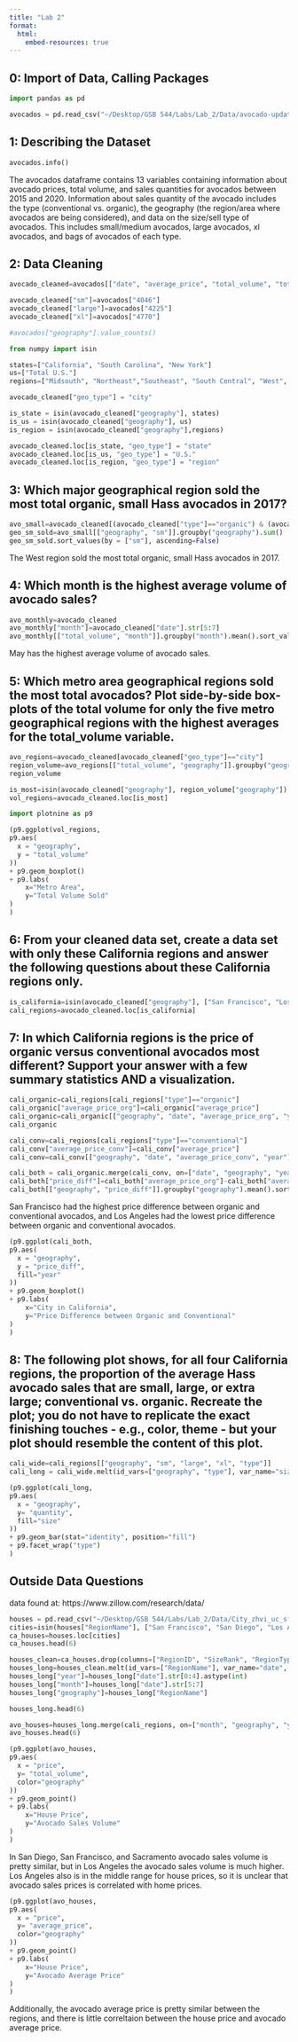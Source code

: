 ```yaml
---
title: "Lab 2"
format: 
  html:
    embed-resources: true
---
```

## 0: Import of Data, Calling Packages
```python
import pandas as pd
```

```python
avocados = pd.read_csv("~/Desktop/GSB 544/Labs/Lab_2/Data/avocado-updated-2020.csv", sep=',')
```

## 1: Describing the Dataset
```python
avocados.info()
```

The avocados dataframe contains 13 variables containing information about avocado prices, total volume, and sales quantities for avocados between 2015 and 2020. Information about sales quantity of the avocado includes the type (conventional vs. organic), the geography (the region/area where avocados are being considered), and data on the size/sell type of avocados. This includes small/medium avocados, large avocados, xl avocados, and bags of avocados of each type. 

## 2: Data Cleaning 
```python
avocado_cleaned=avocados[["date", "average_price", "total_volume", "total_bags", "small_bags", "large_bags", "xlarge_bags", "type", "year","geography"]]
```

```python
avocado_cleaned["sm"]=avocados["4046"]
avocado_cleaned["large"]=avocados["4225"]
avocado_cleaned["xl"]=avocados["4770"]
```

```python
#avocados["geography"].value_counts()
```

```python
from numpy import isin 

states=["California", "South Carolina", "New York"]
us=["Total U.S."]
regions=["Midsouth", "Northeast","Southeast", "South Central", "West", "West Tex/New Mexico", "Northern New England", "Great Lakes", "Plains"]

avocado_cleaned["geo_type"] = "city"

is_state = isin(avocado_cleaned["geography"], states)
is_us = isin(avocado_cleaned["geography"], us)
is_region = isin(avocado_cleaned["geography"],regions)

avocado_cleaned.loc[is_state, "geo_type"] = "state"
avocado_cleaned.loc[is_us, "geo_type"] = "U.S."
avocado_cleaned.loc[is_region, "geo_type"] = "region"
```

## 3: Which major geographical region sold the most total organic, small Hass avocados in 2017?
```python
avo_small=avocado_cleaned[(avocado_cleaned["type"]=="organic") & (avocado_cleaned["geo_type"]=="region") & (avocado_cleaned["year"]==2017)]
geo_sm_sold=avo_small[["geography", "sm"]].groupby("geography").sum()
geo_sm_sold.sort_values(by = ["sm"], ascending=False)
```

The West region sold the most total organic, small Hass avocados in 2017. 

## 4: Which month is the highest average volume of avocado sales?
```python
avo_monthly=avocado_cleaned
avo_monthly["month"]=avocado_cleaned["date"].str[5:7]
avo_monthly[["total_volume", "month"]].groupby("month").mean().sort_values(by = ["total_volume"], ascending=False)
```

May has the highest average volume of avocado sales. 

## 5: Which metro area geographical regions sold the most total avocados? Plot side-by-side box-plots of the total volume for only the five metro geographical regions with the highest averages for the total_volume variable.
```python
avo_regions=avocado_cleaned[avocado_cleaned["geo_type"]=="city"]
region_volume=avo_regions[["total_volume", "geography"]].groupby("geography").mean().sort_values(by = ["total_volume"], ascending=False).reset_index().loc[0:4,:]
region_volume
```

```python
is_most=isin(avocado_cleaned["geography"], region_volume["geography"])
vol_regions=avocado_cleaned.loc[is_most]
```

```python
import plotnine as p9

(p9.ggplot(vol_regions,
p9.aes(
  x = "geography", 
  y = "total_volume"
))
+ p9.geom_boxplot()
+ p9.labs(
    x="Metro Area", 
    y="Total Volume Sold"
)
)
```

## 6: From your cleaned data set, create a data set with only these California regions and answer the following questions about these California regions only.
```python
is_california=isin(avocado_cleaned["geography"], ["San Francisco", "Los Angeles", "Sacramento", "San Diego"])
cali_regions=avocado_cleaned.loc[is_california]
```

## 7: In which California regions is the price of organic versus conventional avocados most different? Support your answer with a few summary statistics AND a visualization.
```python
cali_organic=cali_regions[cali_regions["type"]=="organic"]
cali_organic["average_price_org"]=cali_organic["average_price"]
cali_organic=cali_organic[["geography", "date", "average_price_org", "year"]]
cali_organic

cali_conv=cali_regions[cali_regions["type"]=="conventional"]
cali_conv["average_price_conv"]=cali_conv["average_price"]
cali_conv=cali_conv[["geography", "date", "average_price_conv", "year"]]

cali_both = cali_organic.merge(cali_conv, on=["date", "geography", "year"], how="inner")
cali_both["price_diff"]=cali_both["average_price_org"]-cali_both["average_price_conv"]
cali_both[["geography", "price_diff"]].groupby("geography").mean().sort_values(by = ["price_diff"], ascending=False)
```

San Francisco had the highest price difference between organic and conventional avocados, and Los Angeles had the lowest price difference between organic and conventional avocados. 

```python
(p9.ggplot(cali_both,
p9.aes(
  x = "geography", 
  y = "price_diff", 
  fill="year"
))
+ p9.geom_boxplot()
+ p9.labs(
    x="City in California", 
    y="Price Difference between Organic and Conventional"
)
)
```

## 8: The following plot shows, for all four California regions, the proportion of the average Hass avocado sales that are small, large, or extra large; conventional vs. organic. Recreate the plot; you do not have to replicate the exact finishing touches - e.g., color, theme - but your plot should resemble the content of this plot.

```python
cali_wide=cali_regions[["geography", "sm", "large", "xl", "type"]]
cali_long = cali_wide.melt(id_vars=["geography", "type"], var_name="size", value_name="quantity")
```

```python
(p9.ggplot(cali_long,
p9.aes(
  x = "geography", 
  y= "quantity",
  fill="size"
))
+ p9.geom_bar(stat="identity", position="fill")
+ p9.facet_wrap("type")
)
```

## Outside Data Questions 
data found at: https://www.zillow.com/research/data/

```python
houses = pd.read_csv("~/Desktop/GSB 544/Labs/Lab_2/Data/City_zhvi_uc_sfrcondo_tier_0.33_0.67_sm_sa_month.csv", sep=',')
cities=isin(houses["RegionName"], ["San Francisco", "San Diego", "Los Angeles", "Sacramento"])
ca_houses=houses.loc[cities]
ca_houses.head(6)
```


```python
houses_clean=ca_houses.drop(columns=["RegionID", "SizeRank", "RegionType", "StateName", "State", "Metro", "CountyName"])
houses_long=houses_clean.melt(id_vars=["RegionName"], var_name="date", value_name="price")
houses_long["year"]=houses_long["date"].str[0:4].astype(int)
houses_long["month"]=houses_long["date"].str[5:7]
houses_long["geography"]=houses_long["RegionName"]

houses_long.head(6)
```

```python
avo_houses=houses_long.merge(cali_regions, on=["month", "geography", "year"], how="inner")
avo_houses.head(6)
```

```python
(p9.ggplot(avo_houses,
p9.aes(
  x = "price", 
  y= "total_volume",
  color="geography"
))
+ p9.geom_point()
+ p9.labs(
    x="House Price", 
    y="Avocado Sales Volume"
)
)
```

In San Diego, San Francisco, and Sacramento avocado sales volume is pretty similar, but in Los Angeles the avocado sales volume is much higher. Los Angeles also is in the middle range for house prices, so it is unclear that avocado sales prices is correlated with home prices. 

```python
(p9.ggplot(avo_houses,
p9.aes(
  x = "price", 
  y= "average_price",
  color="geography"
))
+ p9.geom_point()
+ p9.labs(
    x="House Price", 
    y="Avocado Average Price"
)
)
```

Additionally, the avocado average price is pretty similar between the regions, and there is little correltaion between the house price and avocado average price. 